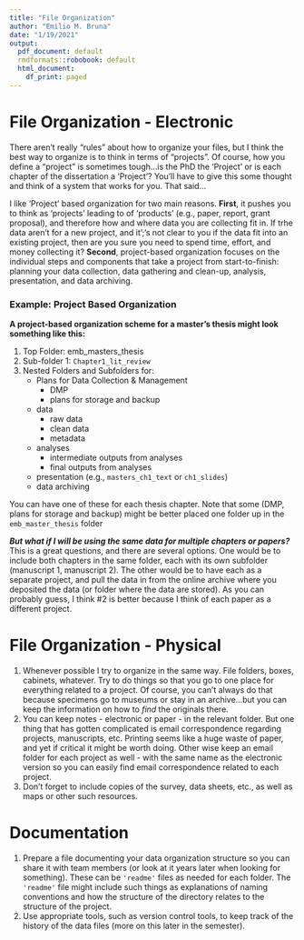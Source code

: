 ```yaml
---
title: "File Organization"
author: "Emilio M. Bruna"
date: "1/19/2021"
output:
  pdf_document: default
  rmdformats::robobook: default
  html_document:
    df_print: paged
---
```



# File Organization - Electronic

There aren't really "rules" about how to organize your files, but I think the best way to organize is to think in terms of "projects". Of course, how you define a "project" is sometimes tough...is the PhD the 'Project' or is each chapter of the dissertation a 'Project'? You'll have to give this some thought and think of  a system that works for you. That said...

I like 'Project' based organization for two main reasons. **First**, it pushes you to think as 'projects' leading to of 'products' (e.g., paper, report, grant proposal), and therefore how and where data you are collecting fit in. If trhe data aren't for a new project, and it';'s not clear to you if the data fit into an existing project, then are you sure you need to spend time, effort, and money collecting it? **Second**, project-based organization focuses on the individual steps and components that take a project from start-to-finish: planning your data collection, data gathering and clean-up, analysis, presentation, and data archiving. 

### Example: Project Based Organization
**A project-based organization scheme for a master's thesis might look something like this:**

1. Top Folder: emb_masters_thesis
2. Sub-folder 1:  `Chapter1_lit_review`
3. Nested Folders and Subfolders for:  
      * Plans for Data Collection & Management
          * DMP
          * plans for storage and backup
      * data
          * raw data
          * clean data
          * metadata
      * analyses
          * intermediate outputs from analyses
          * final outputs from analyses
      * presentation (e.g., `masters_ch1_text` or `ch1_slides`)
      * data archiving

You can have one of these for each thesis chapter. Note that some (DMP, plans for storage and backup) might be better placed one folder up in the `emb_master_thesis` folder

**_But what if I will be using the same data for multiple chapters or papers?_** This is a great questions, and there are several options. One would be to include both chapters in the same folder, each with its own subfolder (manuscript 1, manuscript 2). The other would be to have each as a separate project, and pull the data in from the online archive where you deposited the data (or folder where the data are stored). As you can probably guess, I think #2 is better because I think of each paper as a different project.

# File Organization - Physical 

1. Whenever possible I try to organize in the same way. File folders, boxes, cabinets, whatever. Try to do things so that you go to one place for everything related to a project. Of course, you can't always do that because specimens go to museums or stay in an archive...but you can keep the information on how to *find* the originals there. 
2. You can keep notes - electronic or paper - in the relevant folder. But one thing that has gotten complicated is email correspondence regarding projects, manuscripts, etc. Printing seems like a huge waste of paper, and yet if critical it might be worth doing. Other wise keep an email folder for each project as well - with the same name as the electronic version so you can easily find email correspondence related to each project.
3. Don't forget to include copies of the survey, data sheets, etc., as well as maps or other such resources. 

# Documentation

1. Prepare a file documenting your data organization structure so you can share it with team members (or look at it years later when looking for something). These can be `'readme'` files as needed for each folder. The `'readme'` file might include such things as explanations of naming conventions and how the structure of the directory relates to the structure of the project.
2. Use appropriate tools, such as version control tools, to keep track of the history of the data files (more on this later in the semester).


